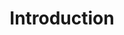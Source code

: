 ---
title: Introduction
description: What is tuxnest and linux?
hero:
  tagline: What is tuxnest and linux?
---